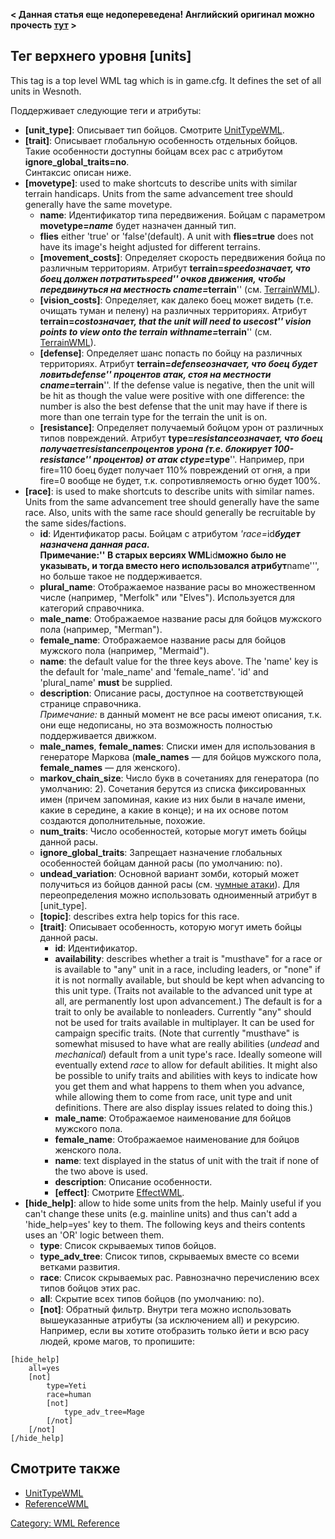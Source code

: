 '''< Данная статья еще недопереведена! Английский оригинал можно прочесть [http://wiki.wesnoth.org/UnitsWML тут] >'''
{{WML Tags}}
== Тег верхнего уровня [units] ==

This tag is a top level WML tag which is in game.cfg.
It defines the set of all units in Wesnoth.

Поддерживает следующие теги и атрибуты:
* '''[unit_type]''': Описывает тип бойцов. Смотрите [[UnitTypeWML]].
* '''[trait]''': Описывает глобальную особенность отдельных бойцов.<br>Такие особенности доступны бойцам всех рас с атрибутом '''ignore_global_traits=no'''. <br>Синтаксис описан ниже.
* '''[movetype]''': used to make shortcuts to describe units with similar terrain handicaps. Units from the same advancement tree should generally have the same movetype.
** '''name''': Идентификатор типа передвижения. Бойцам с параметром '''movetype=''name''''' будет назначен данный тип.
** '''flies''' either 'true' or 'false'(default). A unit with '''flies=true''' does not have its image's height adjusted for different terrains.
** '''[movement_costs]''': Определяет скорость передвижения бойца по различным территориям. Атрибут '''terrain=''speed''''' означает, что боец должен потратить ''speed'' очков движения, чтобы передвинуться на местность с '''name=''terrain''''' (см. [[TerrainWML]]).
** '''[vision_costs]''': Определяет, как далеко боец может видеть (т.е. очищать туман и пелену) на различных территориях. Атрибут '''terrain=''cost''''' означает, that the unit will need to use ''cost'' vision points to view onto the terrain with '''name=''terrain''''' (см. [[TerrainWML]]). {{DevFeature1.11}}
** '''[defense]''': Определяет шанс попасть по бойцу на различных территориях. Атрибут '''terrain=''defense''''' означает, что боец будет ловить ''defense'' процентов атак, стоя на местности с '''name=''terrain'''''. If the defense value is negative, then the unit will be hit as though the value were positive with one difference: the number is also the best defense that the unit may have if there is more than one terrain type for the terrain the unit is on.
** '''[resistance]''': Определяет получаемый бойцом урон от различных типов повреждений. Атрибут '''type=''resistance''''' означает, что боец получает ''resistance'' процентов урона (т.е. блокирует 100-''resistance'' процентов) от атак с '''type=''type'''''. Например, при fire=110 боец будет получает 110% повреждений от огня, а при fire=0 вообще не будет, т.к. сопротивляемость огню будет 100%.
* '''[race]''': is used to make shortcuts to describe units with similar names. Units from the same advancement tree should generally have the same race. Also, units with the same race should generally be recruitable by the same sides/factions.
** '''id''': Идентификатор расы. Бойцам с атрибутом '''race=''id''''' будет назначена данная раса.<br>''Примечание:'' В старых версиях WML '''id''' можно было не указывать, и тогда вместо него использовался атрибут '''name''', но больше такое не поддерживается.
** '''plural_name''': Отображаемое название расы во множественном числе (например, "Merfolk" или "Elves"). Используется для категорий справочника.
** '''male_name''': Отображаемое название расы для бойцов мужского пола (например, "Merman").
** '''female_name''': Отображаемое название расы для бойцов мужского пола (например, "Mermaid").
** '''name''': the default value for the three keys above. The 'name' key is the default for 'male_name' and 'female_name'. 'id' and 'plural_name' '''must''' be supplied.
** '''description''': Описание расы, доступное на соответствующей странице справочника.<br>''Примечание:'' в данный момент не все расы имеют описания, т.к. они еще недописаны, но эта возможность полностью поддерживается движком.
** '''male_names''', '''female_names''': Списки имен для использования в генераторе Маркова ('''male_names''' — для бойцов мужского пола, '''female_names''' — для женского).
** '''markov_chain_size''': Число букв в сочетаниях для генератора (по умолчанию: 2). Сочетания берутся из списка фиксированных имен (причем запоминая, какие из них были в начале имени, какие в середине, а какие в конце); и на их основе потом создаются дополнительные, похожие.
** '''num_traits''': Число особенностей, которые могут иметь бойцы данной расы.
** '''ignore_global_traits''': Запрещает назначение глобальных особенностей бойцам данной расы (по умолчанию: no).
** '''undead_variation''': Основной вариант зомби, который может получиться из бойцов данной расы (см. [[Чума|чумные атаки]]). Для переопределения можно использовать одноименный атрибут в [unit_type].
** '''[topic]''': describes extra help topics for this race.
** '''[trait]''': Описывает особенность, которую могут иметь бойцы данной расы.
*** '''id''': Идентификатор.
*** '''availability''': describes whether a trait is "musthave" for a race or is available to "any" unit in a race, including leaders, or "none" if it is not normally available, but should be kept when advancing to this unit type. (Traits not available to the advanced unit type at all, are permanently lost upon advancement.) The default is for a trait to only be available to nonleaders. Currently "any" should not be used for traits available in multiplayer. It can be used for campaign specific traits. (Note that currently "musthave" is somewhat misused to have what are really abilities (''undead'' and ''mechanical'') default from a unit type's race. Ideally someone will eventually extend ''race'' to allow for default abilities. It might also be possible to unify traits and abilities with keys to indicate how you get them and what happens to them when you advance, while allowing them to come from race, unit type and unit definitions. There are also display issues related to doing this.)
*** '''male_name''': Отображаемое наименование для бойцов мужского пола.
*** '''female_name''': Отображаемое наименование для бойцов женского пола.
*** '''name''': text displayed in the status of unit with the trait if none of the two above is used.
*** '''description''': Описание особенности.
*** '''[effect]''': Смотрите [[EffectWML]].
* '''[hide_help]''': allow to hide some units from the help. Mainly useful if you can't change these units (e.g. mainline units) and thus can't add a 'hide_help=yes' key to them. The following keys and theirs contents uses an 'OR' logic between them.
** '''type''': Список скрываемых типов бойцов.
** '''type_adv_tree''': Список типов, скрываемых вместе со всеми ветками развития.
** '''race''': Список скрываемых рас. Равнозначно перечислению всех типов бойцов этих рас.
** '''all''': Скрытие всех типов бойцов (по умолчанию: no).
** '''[not]''': Обратный фильтр. Внутри тега можно использовать вышеуказанные атрибуты (за исключением all) и рекурсию. Например, если вы хотите отобразить только йети и всю расу людей, кроме магов, то пропишите:
 [hide_help]
     all=yes
     [not]
         type=Yeti
         race=human
         [not]
             type_adv_tree=Mage
         [/not]
     [/not]
 [/hide_help]


== Смотрите также ==
* [[UnitTypeWML]]
* [[ReferenceWML]]


[[Category: WML Reference]]
